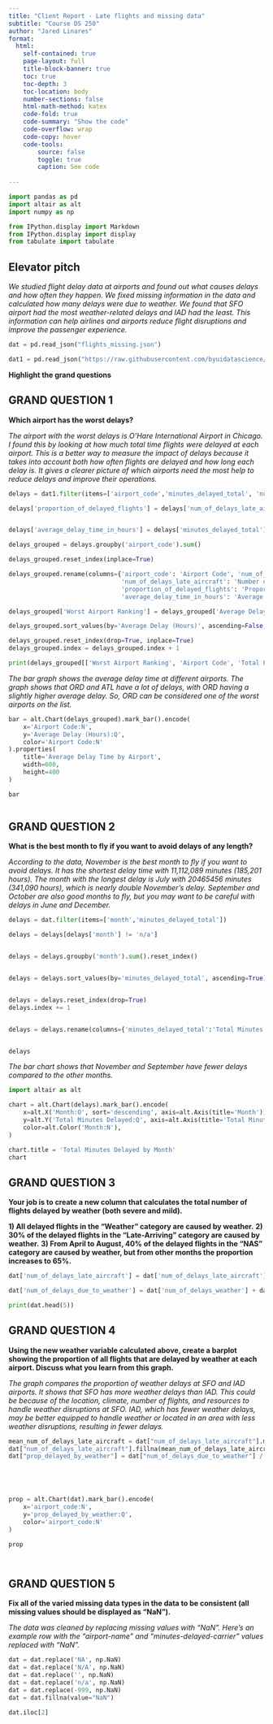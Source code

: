 ```yaml
---
title: "Client Report - Late flights and missing data"
subtitle: "Course DS 250"
author: "Jared Linares"
format:
  html:
    self-contained: true
    page-layout: full
    title-block-banner: true
    toc: true
    toc-depth: 3
    toc-location: body
    number-sections: false
    html-math-method: katex
    code-fold: true
    code-summary: "Show the code"
    code-overflow: wrap
    code-copy: hover
    code-tools:
        source: false
        toggle: true
        caption: See code
    
---
```



```python

import pandas as pd
import altair as alt
import numpy as np

from IPython.display import Markdown
from IPython.display import display
from tabulate import tabulate
```


## Elevator pitch

_We studied flight delay data at airports and found out what causes delays and how often they happen. We fixed missing information in the data and calculated how many delays were due to weather. We found that SFO airport had the most weather-related delays and IAD had the least. This information can help airlines and airports reduce flight disruptions and improve the passenger experience._


```python

dat = pd.read_json("flights_missing.json")

dat1 = pd.read_json("https://raw.githubusercontent.com/byuidatascience/data4missing/master/data-raw/flights_missing/flights_missing.json")
```

__Highlight the grand questions__

## GRAND QUESTION 1

__Which airport has the worst delays?__

_The airport with the worst delays is O'Hare International Airport in Chicago. I found this by looking at how much total time flights were delayed at each airport. This is a better way to measure the impact of delays because it takes into account both how often flights are delayed and how long each delay is. It gives a clearer picture of which airports need the most help to reduce delays and improve their operations._


```python

delays = dat1.filter(items=['airport_code','minutes_delayed_total', 'num_of_flights_total', 'num_of_delays_late_aircraft'])

delays['proportion_of_delayed_flights'] = delays['num_of_delays_late_aircraft'] / delays['num_of_flights_total']


delays['average_delay_time_in_hours'] = delays['minutes_delayed_total'] / 60

delays_grouped = delays.groupby('airport_code').sum()

delays_grouped.reset_index(inplace=True)

delays_grouped.rename(columns={'airport_code': 'Airport Code', 'num_of_flights_total': 'Total Flights',
                               'num_of_delays_late_aircraft': 'Number of Delayed Flights',
                               'proportion_of_delayed_flights': 'Proportion of Late Flights',
                               'average_delay_time_in_hours': 'Average Delay (Hours)'}, inplace=True)

delays_grouped['Worst Airport Ranking'] = delays_grouped['Average Delay (Hours)'].rank(ascending=False).astype(int)

delays_grouped.sort_values(by='Average Delay (Hours)', ascending=False, inplace=True)

delays_grouped.reset_index(drop=True, inplace=True)
delays_grouped.index = delays_grouped.index + 1

print(delays_grouped[['Worst Airport Ranking', 'Airport Code', 'Total Flights', 'Number of Delayed Flights', 'Proportion of Late Flights', 'Average Delay (Hours)']])


```

_The bar graph shows the average delay time at different airports. The graph shows that ORD and ATL have a lot of delays, with ORD having a slightly higher average delay. So, ORD can be considered one of the worst airports on the list._

```python



bar = alt.Chart(delays_grouped).mark_bar().encode(
    x='Airport Code:N',
    y='Average Delay (Hours):Q',
    color='Airport Code:N'
).properties(
    title='Average Delay Time by Airport',
    width=600,
    height=400
)

bar



```


## GRAND QUESTION 2

__What is the best month to fly if you want to avoid delays of any length?__

_According to the data, November is the best month to fly if you want to avoid delays. It has the shortest delay time with 11,112,089 minutes (185,201 hours). The month with the longest delay is July with 20465456 minutes (341,090 hours), which is nearly double November's delay. September and October are also good months to fly, but you may want to be careful with delays in June and December._


```python


delays = dat.filter(items=['month','minutes_delayed_total'])

delays = delays[delays['month'] != 'n/a']


delays = delays.groupby('month').sum().reset_index()


delays = delays.sort_values(by='minutes_delayed_total', ascending=True)


delays = delays.reset_index(drop=True)
delays.index += 1


delays = delays.rename(columns={'minutes_delayed_total':'Total Minutes Delayed', 'month':'Month'})


delays


```

_The bar chart shows that November and September have fewer delays compared to the other months._

```python

import altair as alt

chart = alt.Chart(delays).mark_bar().encode(
    x=alt.X('Month:O', sort='descending', axis=alt.Axis(title='Month')),
    y=alt.Y('Total Minutes Delayed:Q', axis=alt.Axis(title='Total Minutes Delayed')),
    color=alt.Color('Month:N'),
)

chart.title = 'Total Minutes Delayed by Month'
chart
```



## GRAND QUESTION 3

__Your job is to create a new column that calculates the total number of flights delayed by weather (both severe and mild).__
    
__1) All delayed flights in the "Weather" category are caused by weather.__
__2) 30% of the delayed flights in the "Late-Arriving" category are caused by weather.__
__3) From April to August, 40% of the delayed flights in the "NAS" category are caused by weather, but from other months the proportion increases to 65%.__



```python



dat['num_of_delays_late_aircraft'] = dat['num_of_delays_late_aircraft'].fillna(dat['num_of_delays_late_aircraft'].mean())

dat['num_of_delays_due_to_weather'] = dat['num_of_delays_weather'] + dat['num_of_delays_late_aircraft'] * 0.3 + np.where((dat['month'].isin(['April', 'May', 'June', 'July', 'August'])), dat['num_of_delays_nas'] * 0.4, dat['num_of_delays_nas'] * 0.65)

print(dat.head(5))


```



## GRAND QUESTION 4

__Using the new weather variable calculated above, create a barplot showing the proportion of all flights that are delayed by weather at each airport. Discuss what you learn from this graph.__
    

_The graph compares the proportion of weather delays at SFO and IAD airports. It shows that SFO has more weather delays than IAD. This could be because of the location, climate, number of flights, and resources to handle weather disruptions at SFO. IAD, which has fewer weather delays, may be better equipped to handle weather or located in an area with less weather disruptions, resulting in fewer delays._


```python



mean_num_of_delays_late_aircraft = dat["num_of_delays_late_aircraft"].mean()
dat["num_of_delays_late_aircraft"].fillna(mean_num_of_delays_late_aircraft, inplace=True)
dat["prop_delayed_by_weather"] = dat["num_of_delays_due_to_weather"] / dat["num_of_flights_total"]





prop = alt.Chart(dat).mark_bar().encode(
    x='airport_code:N',
    y='prop_delayed_by_weather:Q',
    color='airport_code:N'
)

prop 




```


## GRAND QUESTION 5

__Fix all of the varied missing data types in the data to be consistent (all missing values should be displayed as “NaN”).__

_The data was cleaned by replacing missing values with "NaN". Here's an example row with the "airport-name" and "minutes-delayed-carrier" values replaced with "NaN"._
    


```python


dat = dat.replace('NA', np.NaN)
dat = dat.replace('N/A', np.NaN)
dat = dat.replace('', np.NaN)
dat = dat.replace('n/a', np.NaN)
dat = dat.replace(-999, np.NaN)
dat = dat.fillna(value="NaN")

dat.iloc[2]

```
